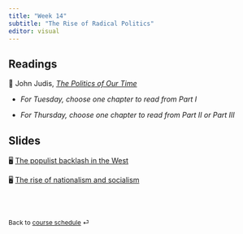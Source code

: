 ---
title: "Week 14"
subtitle: "The Rise of Radical Politics"
editor: visual
---

## Readings

📖 John Judis, [*The Politics of Our
Time*](https://www-jstor-org.proxygw.wrlc.org/stable/j.ctv2dzzqsn)

-   *For Tuesday, choose one chapter to read from Part I*

-   *For Thursday, choose one chapter to read from Part II or Part III*

## Slides

🖥️ [The populist backlash in the West](/slides/lecture-14.1.html)

🖥️ [The rise of nationalism and socialism](/slides/lecture-14.2.html)

<br><br>

::: {style="font-size: 0.875em;"}
Back to [course schedule](/ "Course schedule") ⏎
:::
